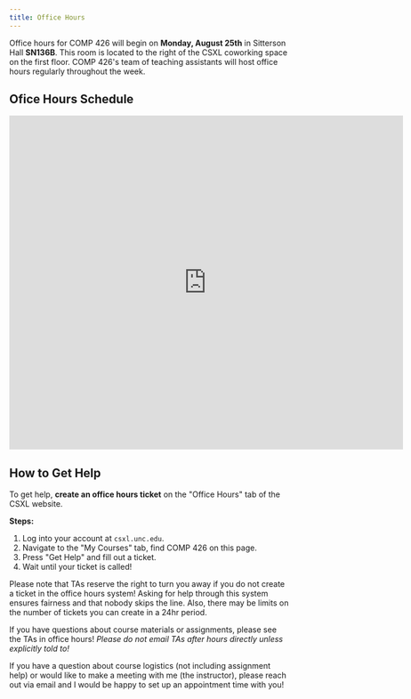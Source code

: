 ```yaml
---
title: Office Hours
---
```


Office hours for COMP 426 will begin on **Monday, August 25th** in Sitterson Hall **SN136B**. This room is located to the right of the CSXL coworking space on the first floor. COMP 426's team of teaching assistants will host office hours regularly throughout the week.

## Ofice Hours Schedule

<iframe
  src="https://calendar.google.com/calendar/embed?height=600&wkst=1&ctz=America%2FNew_York&showPrint=0&showTitle=0&showDate=0&mode=WEEK&showTabs=0&showTz=0&showCalendars=0&showNav=0&src=Y18yMzA4NmM3YzNmOTBhZDAxOGM5Mjk4ZmY5ODZhNjAxYzAzZmQ4NzRjNTQ3ZDJmZDQ4YjAwYWFiYjUyMzZiNGI2QGdyb3VwLmNhbGVuZGFyLmdvb2dsZS5jb20&color=%23b39ddb"
  tyle={{borderWidth: "0"}}
  width="708"
  height="600"
  frameBorder="0" scrolling="no"
></iframe>

## How to Get Help

To get help, **create an office hours ticket** on the "Office Hours" tab of the CSXL website.

**Steps:**
1. Log into your account at `csxl.unc.edu`.
2. Navigate to the "My Courses" tab, find COMP 426 on this page.
3. Press "Get Help" and fill out a ticket.
4. Wait until your ticket is called!

Please note that TAs reserve the right to turn you away if you do not create a ticket in the office hours system! Asking for help through this system ensures fairness and that nobody skips the line. Also, there may be limits on the number of tickets you can create in a 24hr period.

If you have questions about course materials or assignments, please see the TAs in office hours! *Please do not email TAs after hours directly unless explicitly told to!*

If you have a question about course logistics (not including assignment help) or would like to make a meeting with me (the instructor), please reach out via email and I would be happy to set up an appointment time with you!